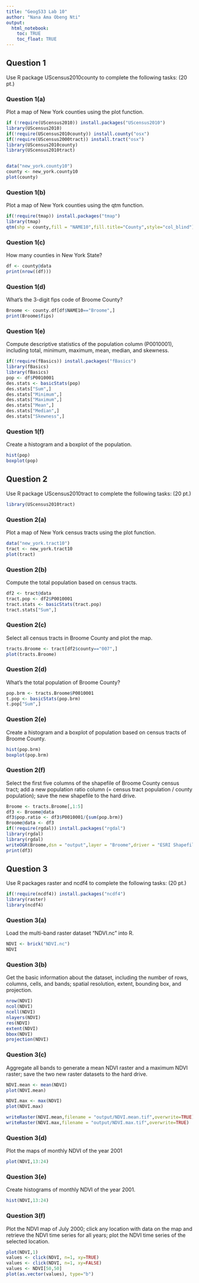 ---
title: "Geog533 Lab 10"
author: "Nana Ama Obeng Nti"
output: 
  html_notebook:
    toc: TRUE
    toc_float: TRUE
---

## Question 1
Use R package UScensus2010county to complete the following tasks:  (20 pt.)

### Question 1(a)
Plot a map of New York counties using the plot function.
```{r echo=TRUE, message=FALSE, warning=FALSE}
if (!require(UScensus2010)) install.packages("UScensus2010")
library(UScensus2010)
if(!require(UScensus2010county)) install.county("osx")
if(!require(UScensus2000tract)) install.tract("osx")
library(UScensus2010county)
library(UScensus2010tract)


data("new_york.county10")
county <- new_york.county10
plot(county)
```

### Question 1(b)	
Plot a map of New York counties using the qtm function.
```{r echo=TRUE, message=FALSE, warning=FALSE}
if(!require(tmap)) install.packages("tmap")
library(tmap)
qtm(shp = county,fill = "NAME10",fill.title="County",style="col_blind")
```


### Question 1(c)	
How many counties in New York State?
```{r message=FALSE, warning=FALSE}
df <- county@data
print(nrow((df)))
```

### Question 1(d)	
What’s the 3-digit fips code of Broome County?
```{r}
Broome <- county.df[df$NAME10=="Broome",]
print(Broome$fips)
```

### Question 1(e)	
Compute descriptive statistics of the population column (P0010001), including total, minimum, maximum, mean, median, and skewness. 
```{r echo=TRUE, message=FALSE, warning=FALSE}
if(!require(fBasics)) install.packages("fBasics")
library(fBasics)
library(fBasics)
pop <- df$P0010001
des.stats <- basicStats(pop)
des.stats["Sum",]
des.stats["Minimum",]
des.stats["Maximum",]
des.stats["Mean",]
des.stats["Median",]
des.stats["Skewness",]

```

### Question 1(f)	
Create a histogram and a boxplot of the population.
```{r}
hist(pop)
boxplot(pop)
```


## Question 2
Use R package UScensus2010tract to complete the following tasks:    (20 pt.)
```{r echo=TRUE, message=FALSE, warning=FALSE}
library(UScensus2010tract)
```

### Question 2(a)	
Plot a map of New York census tracts using the plot function.
```{r}
data("new_york.tract10")
tract <- new_york.tract10
plot(tract)
```

### Question 2(b)
Compute the total population based on census tracts.
```{r}
df2 <- tract@data
tract.pop <- df2$P0010001
tract.stats <- basicStats(tract.pop)
tract.stats["Sum",]
```

### Question 2(c)
Select all census tracts in Broome County and plot the map. 
```{r}
tracts.Broome <- tract[df2$county=="007",]
plot(tracts.Broome)
```

### Question 2(d)
What’s the total population of Broome County?
```{r}
pop.brm <- tracts.Broome$P0010001
t.pop <- basicStats(pop.brm)
t.pop["Sum",]
```

### Question 2(e)
Create a histogram and a boxplot of population based on census tracts of Broome County.
```{r}
hist(pop.brm)
boxplot(pop.brm)
```

### Question 2(f)
Select the first five columns of the shapefile of Broome County census tract; add a new population ratio column (= census tract population / county population); save the new shapefile to the hard drive. 
```{r echo=TRUE, message=FALSE, warning=FALSE}
Broome <- tracts.Broome[,1:5]
df3 <- Broome@data
df3$pop.ratio <- df3$P0010001/{sum(pop.brm)}
Broome@data <- df3
if(!require(rgdal)) install.packages("rgdal")
library(rgdal)
library(rgdal)
writeOGR(Broome,dsn = "output",layer = "Broome",driver = "ESRI Shapefile",overwrite_layer = TRUE)
print(df3)
```


## Question 3

Use R packages raster and ncdf4 to complete the following tasks:     (20 pt.)
```{r echo=TRUE, message=FALSE, warning=FALSE}
if(!require(ncdf4)) install.packages("ncdf4")
library(raster)
library(ncdf4)
```

### Question 3(a)		
Load the multi-band raster dataset “NDVI.nc” into R.
```{r}
NDVI <- brick("NDVI.nc")
NDVI
```

### Question 3(b)		
Get the basic information about the dataset, including the number of rows, columns, cells, and bands; spatial resolution, extent, bounding box, and projection.
```{r}
nrow(NDVI)
ncol(NDVI)
ncell(NDVI)
nlayers(NDVI)
res(NDVI)
extent(NDVI)
bbox(NDVI)
projection(NDVI)
```

### Question 3(c)	
Aggregate all bands to generate a mean NDVI raster and a maximum NDVI raster; save the two new raster datasets to the hard drive. 
```{r message=FALSE, warning=FALSE}
NDVI.mean <- mean(NDVI)
plot(NDVI.mean)

NDVI.max <- max(NDVI)
plot(NDVI.max)

writeRaster(NDVI.mean,filename = "output/NDVI.mean.tif",overwrite=TRUE)
writeRaster(NDVI.max,filename = "output/NDVI.max.tif",overwrite=TRUE)
```

### Question 3(d)			
Plot the maps of monthly NDVI of the year 2001
```{r message=FALSE, warning=FALSE}
plot(NDVI,13:24)
```

### Question 3(e)	
Create histograms of monthly NDVI of the year 2001.
```{r message=FALSE, warning=FALSE}
hist(NDVI,13:24)
```

### Question 3(f)			
Plot the NDVI map of July 2000; click any location with data on the map and retrieve the NDVI time series for all years; plot the NDVI time series of the selected location. 
```{r message=FALSE, warning=FALSE}
plot(NDVI,1)
values <- click(NDVI, n=1, xy=TRUE)	
values <- click(NDVI, n=1, xy=FALSE)
values <- NDVI[50,50]
plot(as.vector(values), type="b")
```

